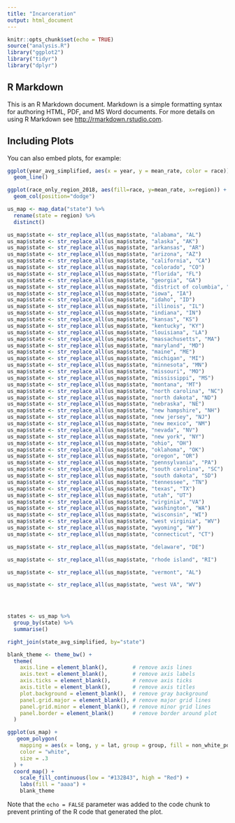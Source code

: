 ```yaml
---
title: "Incarceration"
output: html_document
---
```


```r
knitr::opts_chunk$set(echo = TRUE)
source("analysis.R")
library("ggplot2")
library("tidyr")
library("dplyr")


```

## R Markdown

This is an R Markdown document. Markdown is a simple formatting syntax for authoring HTML, PDF, and MS Word documents. For more details on using R Markdown see <http://rmarkdown.rstudio.com>.




## Including Plots

You can also embed plots, for example:

```r
ggplot(year_avg_simplified, aes(x = year, y = mean_rate, color = race)) +
  geom_line()
```

```r
ggplot(race_only_region_2018, aes(fill=race, y=mean_rate, x=region)) +
  geom_col(position="dodge")
```
```r
us_map <- map_data("state") %>%
  rename(state = region) %>%
  distinct()

us_map$state <- str_replace_all(us_map$state, "alabama", "AL")
us_map$state <- str_replace_all(us_map$state, "alaska", "AK")
us_map$state <- str_replace_all(us_map$state, "arkansas", "AR")
us_map$state <- str_replace_all(us_map$state, "arizona", "AZ")
us_map$state <- str_replace_all(us_map$state, "california", "CA")
us_map$state <- str_replace_all(us_map$state, "colorado", "CO")
us_map$state <- str_replace_all(us_map$state, "florida", "FL")
us_map$state <- str_replace_all(us_map$state, "georgia", "GA")
us_map$state <- str_replace_all(us_map$state, "district of columbia", "DC")
us_map$state <- str_replace_all(us_map$state, "iowa", "IA")
us_map$state <- str_replace_all(us_map$state, "idaho", "ID")
us_map$state <- str_replace_all(us_map$state, "illinois", "IL")
us_map$state <- str_replace_all(us_map$state, "indiana", "IN")
us_map$state <- str_replace_all(us_map$state, "kansas", "KS")
us_map$state <- str_replace_all(us_map$state, "kentucky", "KY")
us_map$state <- str_replace_all(us_map$state, "louisiana", "LA")
us_map$state <- str_replace_all(us_map$state, "massachusetts", "MA")
us_map$state <- str_replace_all(us_map$state, "maryland", "MD")
us_map$state <- str_replace_all(us_map$state, "maine", "ME")
us_map$state <- str_replace_all(us_map$state, "michigan", "MI")
us_map$state <- str_replace_all(us_map$state, "minnesota", "MN")
us_map$state <- str_replace_all(us_map$state, "missouri", "MO")
us_map$state <- str_replace_all(us_map$state, "mississippi", "MS")
us_map$state <- str_replace_all(us_map$state, "montana", "MT")
us_map$state <- str_replace_all(us_map$state, "north carolina", "NC")
us_map$state <- str_replace_all(us_map$state, "north dakota", "ND")
us_map$state <- str_replace_all(us_map$state, "nebraska", "NE")
us_map$state <- str_replace_all(us_map$state, "new hampshire", "NH")
us_map$state <- str_replace_all(us_map$state, "new jersey", "NJ")
us_map$state <- str_replace_all(us_map$state, "new mexico", "NM")
us_map$state <- str_replace_all(us_map$state, "nevada", "NV")
us_map$state <- str_replace_all(us_map$state, "new york", "NY")
us_map$state <- str_replace_all(us_map$state, "ohio", "OH")
us_map$state <- str_replace_all(us_map$state, "oklahoma", "OK")
us_map$state <- str_replace_all(us_map$state, "oregon", "OR")
us_map$state <- str_replace_all(us_map$state, "pennsylvania", "PA")
us_map$state <- str_replace_all(us_map$state, "south carolina", "SC")
us_map$state <- str_replace_all(us_map$state, "south dakota", "SD")
us_map$state <- str_replace_all(us_map$state, "tennessee", "TN")
us_map$state <- str_replace_all(us_map$state, "texas", "TX")
us_map$state <- str_replace_all(us_map$state, "utah", "UT")
us_map$state <- str_replace_all(us_map$state, "virginia", "VA")
us_map$state <- str_replace_all(us_map$state, "washington", "WA")
us_map$state <- str_replace_all(us_map$state, "wisconsin", "WI")
us_map$state <- str_replace_all(us_map$state, "west virginia", "WV")
us_map$state <- str_replace_all(us_map$state, "wyoming", "WY")
us_map$state <- str_replace_all(us_map$state, "connecticut", "CT")

us_map$state <- str_replace_all(us_map$state, "delaware", "DE")

us_map$state <- str_replace_all(us_map$state, "rhode island", "RI")

us_map$state <- str_replace_all(us_map$state, "vermont", "AL")

us_map$state <- str_replace_all(us_map$state, "west VA", "WV")



  
states <- us_map %>%
  group_by(state) %>%
  summarise() 

right_join(state_avg_simplified, by="state")

blank_theme <- theme_bw() +
  theme(
    axis.line = element_blank(),        # remove axis lines
    axis.text = element_blank(),        # remove axis labels
    axis.ticks = element_blank(),       # remove axis ticks
    axis.title = element_blank(),       # remove axis titles
    plot.background = element_blank(),  # remove gray background
    panel.grid.major = element_blank(), # remove major grid lines
    panel.grid.minor = element_blank(), # remove minor grid lines
    panel.border = element_blank()      # remove border around plot
  )

ggplot(us_map) +
   geom_polygon(
    mapping = aes(x = long, y = lat, group = group, fill = non_white_pop_total),
    color = "white", 
    size = .3        
  ) +
  coord_map() +
    scale_fill_continuous(low = "#132B43", high = "Red") +
    labs(fill = "aaaa") +
    blank_theme


```

Note that the `echo = FALSE` parameter was added to the code chunk to prevent printing of the R code that generated the plot.
